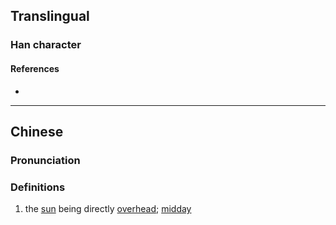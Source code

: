 {{character info}}
==Translingual==

===Han character===
{{Han char|rn=72|rad=日|as=16|sn=20|four=|canj=AMBI,XAMBI|ids=⿱日融}}

====References====
* {{Han ref|kx=0501.340|dkj=14254|dj=0872.070|hdz=21541.130|uh=66E7|ud=26343}}

----

==Chinese==
{{zh-forms}}

===Pronunciation===
{{zh-pron
|m=róng
|c=jung4
|cat=n
}}

===Definitions===
{{zh-hanzi}}

# the [[sun]] being directly [[overhead]]; [[midday]]